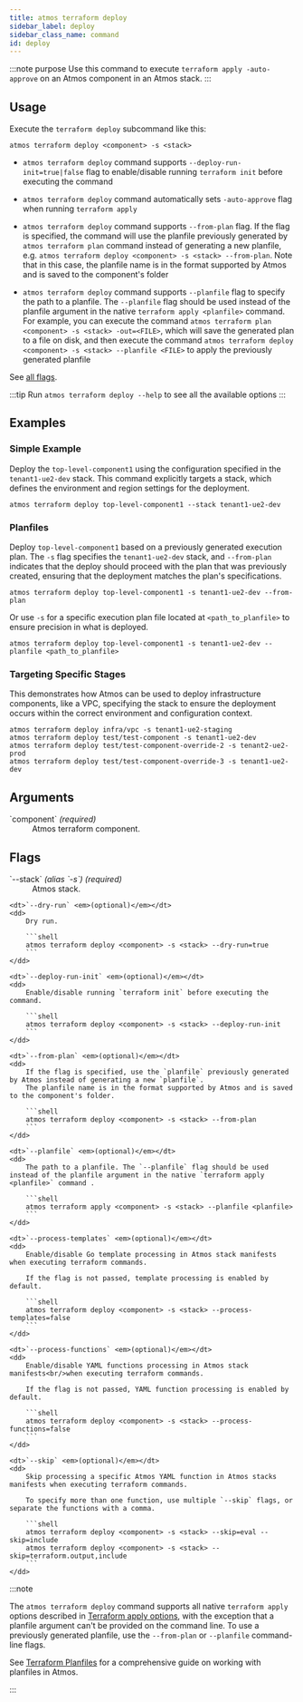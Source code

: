 ```yaml
---
title: atmos terraform deploy
sidebar_label: deploy
sidebar_class_name: command
id: deploy
---
```


:::note purpose
Use this command to execute `terraform apply -auto-approve` on an Atmos component in an Atmos stack.
:::

<Screengrab title="atmos terraform deploy --help" slug="atmos-terraform-deploy--help" />

## Usage

Execute the `terraform deploy` subcommand like this:

```shell
atmos terraform deploy <component> -s <stack>
```

- `atmos terraform deploy` command supports `--deploy-run-init=true|false` flag to enable/disable running `terraform init` before executing the
  command

- `atmos terraform deploy` command automatically sets `-auto-approve` flag when running `terraform apply`

- `atmos terraform deploy` command supports `--from-plan` flag. If the flag is specified, the command will use the planfile previously generated
  by `atmos terraform plan` command instead of generating a new planfile, e.g. `atmos terraform deploy <component> -s <stack> --from-plan`. Note that
  in this case, the planfile name is in the format supported by Atmos and is saved to the component's folder

- `atmos terraform deploy` command supports `--planfile` flag to specify the path to a planfile. The `--planfile` flag should be used instead of the
  planfile argument in the native `terraform apply <planfile>` command. For example, you can execute the command
  `atmos terraform plan <component> -s <stack> -out=<FILE>`, which will save the generated plan to a file on disk,
  and then execute the command `atmos terraform deploy <component> -s <stack> --planfile <FILE>` to apply the previously generated planfile

See [all flags](#flags).

:::tip
Run `atmos terraform deploy --help` to see all the available options
:::

## Examples

### Simple Example

Deploy the `top-level-component1` using the configuration specified in the `tenant1-ue2-dev` stack. This command explicitly targets a stack, which defines the environment and region settings for the deployment.

```shell
atmos terraform deploy top-level-component1 --stack tenant1-ue2-dev
```

### Planfiles

Deploy `top-level-component1` based on a previously generated execution plan. The `-s` flag specifies the `tenant1-ue2-dev` stack, and `--from-plan` indicates that the deploy should proceed with the plan that was previously created, ensuring that the deployment matches the plan's specifications.

```shell
atmos terraform deploy top-level-component1 -s tenant1-ue2-dev --from-plan
```

Or use `-s` for a specific execution plan file located at `<path_to_planfile>` to ensure precision in what is deployed.

```shell
atmos terraform deploy top-level-component1 -s tenant1-ue2-dev --planfile <path_to_planfile>
```

### Targeting Specific Stages

This demonstrates how Atmos can be used to deploy infrastructure components, like a VPC, specifying the stack to ensure the deployment occurs within the correct environment and configuration context.

```shell
atmos terraform deploy infra/vpc -s tenant1-ue2-staging
atmos terraform deploy test/test-component -s tenant1-ue2-dev
atmos terraform deploy test/test-component-override-2 -s tenant2-ue2-prod
atmos terraform deploy test/test-component-override-3 -s tenant1-ue2-dev
```

## Arguments

<dl>
    <dt>`component` <em>(required)</em></dt>
    <dd>
        Atmos terraform component.
    </dd>
</dl>

## Flags

<dl>
    <dt>`--stack` <em>(alias `-s`)</em> <em>(required)</em></dt>
    <dd>
        Atmos stack.
    </dd>

    <dt>`--dry-run` <em>(optional)</em></dt>
    <dd>
        Dry run.

        ```shell
        atmos terraform deploy <component> -s <stack> --dry-run=true
        ```
    </dd>

    <dt>`--deploy-run-init` <em>(optional)</em></dt>
    <dd>
        Enable/disable running `terraform init` before executing the command.

        ```shell
        atmos terraform deploy <component> -s <stack> --deploy-run-init
        ```
    </dd>

    <dt>`--from-plan` <em>(optional)</em></dt>
    <dd>
        If the flag is specified, use the `planfile` previously generated by Atmos instead of generating a new `planfile`.
        The planfile name is in the format supported by Atmos and is saved to the component's folder.

        ```shell
        atmos terraform deploy <component> -s <stack> --from-plan
        ```
    </dd>

    <dt>`--planfile` <em>(optional)</em></dt>
    <dd>
        The path to a planfile. The `--planfile` flag should be used instead of the planfile argument in the native `terraform apply <planfile>` command .

        ```shell
        atmos terraform apply <component> -s <stack> --planfile <planfile>
        ```
    </dd>

    <dt>`--process-templates` <em>(optional)</em></dt>
    <dd>
        Enable/disable Go template processing in Atmos stack manifests when executing terraform commands.

        If the flag is not passed, template processing is enabled by default.

        ```shell
        atmos terraform deploy <component> -s <stack> --process-templates=false
        ```
    </dd>

    <dt>`--process-functions` <em>(optional)</em></dt>
    <dd>
        Enable/disable YAML functions processing in Atmos stack manifests<br/>when executing terraform commands.

        If the flag is not passed, YAML function processing is enabled by default.

        ```shell
        atmos terraform deploy <component> -s <stack> --process-functions=false
        ```
    </dd>

    <dt>`--skip` <em>(optional)</em></dt>
    <dd>
        Skip processing a specific Atmos YAML function in Atmos stacks manifests when executing terraform commands.

        To specify more than one function, use multiple `--skip` flags, or separate the functions with a comma.

        ```shell
        atmos terraform deploy <component> -s <stack> --skip=eval --skip=include
        atmos terraform deploy <component> -s <stack> --skip=terraform.output,include
        ```
    </dd>
</dl>

:::note

The `atmos terraform deploy` command supports all native `terraform apply` options described
in [Terraform apply options](https://developer.hashicorp.com/terraform/cli/commands/apply#apply-options), with the exception that a planfile argument
can't be provided on the command line. To use a previously generated planfile, use the `--from-plan` or `--planfile` command-line flags.

See [Terraform Planfiles](/core-concepts/terraform/planfiles) for a comprehensive guide on working with planfiles in Atmos.

:::
